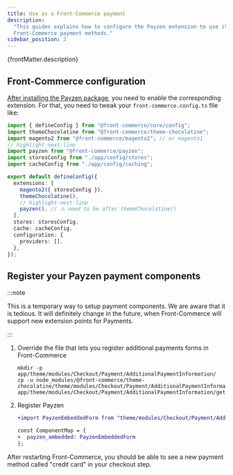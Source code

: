 ```yaml
---
title: Use as a Front-Commerce payment
description:
  "This guides explains how to configure the Payzen extension to use it with
  Front-Commerce payment methods."
sidebar_position: 3
---
```


<p>{frontMatter.description}</p>

## Front-Commerce configuration

[After installing the Payzen package](/docs/3.x/extensions/payzen/#installation),
you need to enable the corresponding extension. For that, you need to tweak your
`front-commerce.config.ts` file like:

```typescript title="front-commerce.config.ts"
import { defineConfig } from "@front-commerce/core/config";
import themeChocolatine from "@front-commerce/theme-chocolatine";
import magento2 from "@front-commerce/magento2"; // or magento1
// highlight-next-line
import payzen from "@front-commerce/payzen";
import storesConfig from "./app/config/stores";
import cacheConfig from "./app/config/caching";

export default defineConfig({
  extensions: [
    magento2({ storesConfig }),
    themeChocolatine(),
    // highlight-next-line
    payzen(), // ⚠️ need to be after themeChocolatine()
  ],
  stores: storesConfig,
  cache: cacheConfig,
  configuration: {
    providers: [],
  },
});
```

## Register your Payzen payment components

:::note

This is a temporary way to setup payment components. We are aware that it is
tedious. It will definitely change in the future, when Front-Commerce will
support new extension points for Payments.

:::

1. Override the file that lets you register additional payments forms in
   Front-Commerce

   ```shell
   mkdir -p app/theme/modules/Checkout/Payment/AdditionalPaymentInformation/
   cp -u node_modules/@front-commerce/theme-chocolatine/theme/modules/Checkout/Payment/AdditionalPaymentInformation/getAdditionalDataComponent.js app/theme/modules/Checkout/Payment/AdditionalPaymentInformation/getAdditionalDataComponent.js
   ```

2. Register Payzen

   ```diff title="app/theme/modules/Checkout/Payment/AdditionalPaymentInformation/getAdditionalDataComponent.js"
   +import PayzenEmbeddedForm from "theme/modules/Checkout/Payment/AdditionalPaymentInformation/PayzenEmbeddedForm";

   const ComponentMap = {
   +  payzen_embedded: PayzenEmbeddedForm
   };

   ```

After restarting Front-Commerce, you should be able to see a new payment method
called "credit card" in your checkout step.
